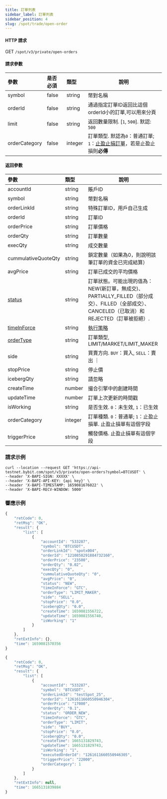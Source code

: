 ```yaml
---
title: 訂單列表
sidebar_label: 訂單列表
sidebar_position: 4
slug: /spot/trade/open-order
---
```


#### HTTP 請求
GET <code>/spot/v3/private/open-orders</code>

#### 請求參數
| 參數 | 是否必須 | 類型 | 說明|
|:----- |:-------|:-----|------ |
| symbol               | false               | string          | 幣對名稱 |
| orderId              | false               | string          | 通過指定訂單ID返回比這個orderId小的訂單,可以用來分頁 |
| limit                | false               | string          | 返回數量限制. [`1`, `500`]. 默認: `500` |
| orderCategory        | false               | integer             | 訂單類型. 默認為<code>0</code>：普通訂單; <code>1</code>：<a href="https://www.bybit.com/zh-TW/help-center/bybitHC_Article?language=zh_TW&id=000001736">止盈止損訂單</a>，若是止盈止損則<b>必傳</b> |

#### 返回參數
| 參數 | 類型 | 說明|
|:----- |:-----|----- |
| accountId            | string          | 賬戶ID |
| symbol               | string          | 幣對名稱 |
| orderLinkId          | string          | 特殊訂單ID，用戶自己生成 |
| orderId              | string          | 訂單ID |
| orderPrice           | string          | 訂單價格 |
| orderQty             | string          | 訂單數量 |
| execQty              | string          | 成交數量 |
| cummulativeQuoteQty  | string          | 鎖定數量（如果為0，則說明該筆訂單的資金已完成結算） |
| avgPrice             | string          | 訂單已成交的平均價格 |
| [status](../enum#status) | string | 訂單狀態。可能出現的值為：NEW(新訂單，無成交)、PARTIALLY_FILLED（部分成交）、FILLED（全部成交）、CANCELED（已取消）和REJECTED（訂單被拒絕）. |
| [timeInForce](../enum#timeinforce) | string | <a href="https://www.bybit.com/zh-TW/help-center/bybitHC_Article?language=zh_TW&id=000001044">執行策略</a> |
| [orderType](../enum#ordertype) | string | 訂單類型, LIMIT/MARKET/LIMIT_MAKER |
| side                 | string          | 買賣方向. <code>BUY</code>：買入, <code>SELL</code>：賣出 ｜
| stopPrice            | string          | 停止價 |
| icebergQty           | string          | 請忽略 |
| createTime           | number          | 撮合引擎中的創建時間 |
| updateTime           | number          | 訂單上次更新的時間戳 |
| isWorking            | string          | 是否生效.  <code>0</code>：未生效, <code>1</code>：已生效 |
| orderCategory | integer | 訂單種類. <code>0</code>：普通單; <code>1</code>：止盈止損單. 止盈止損單有這個字段 |
| triggerPrice | string| 觸發價格. 止盈止損單有這個字段 |

### 請求示例

<Tabs>
<TabItem value="console" label="Console">

```http
curl --location --request GET 'https://api-testnet.bybit.com/spot/v3/private/open-orders?symbol=BTCUSDT' \
--header 'X-BAPI-SIGN: XXXXX' \
--header 'X-BAPI-API-KEY: {api key}' \
--header 'X-BAPI-TIMESTAMP: 1659081676022' \
--header 'X-BAPI-RECV-WINDOW: 5000'
```

</TabItem>
</Tabs>

### 響應示例

<Tabs>
<TabItem value="normal" label="Normal order">

```javascript
{
    "retCode": 0,
    "retMsg": "OK",
    "result": {
        "list": [
            {
                "accountId": "533287",
                "symbol": "BTCUSDT",
                "orderLinkId": "spotx004",
                "orderId": "1210858291884732160",
                "orderPrice": "23500",
                "orderQty": "0.02",
                "execQty": "0",
                "cummulativeQuoteQty": "0",
                "avgPrice": "0",
                "status": "NEW",
                "timeInForce": "GTC",
                "orderType": "LIMIT_MAKER",
                "side": "SELL",
                "stopPrice": "0.0",
                "icebergQty": "0.0",
                "createTime": 1659081556722,
                "updateTime": 1659081556740,
                "isWorking": "1"
            }
        ]
    },
    "retExtInfo": {},
    "time": 1659081570356
}
```

</TabItem>

<TabItem value="stop" label="Stop order">

```javascript
{
    "retCode": 0,
    "retMsg": "OK",
    "result": {
        "list": [
            {
                "accountId": "533287",
                "symbol": "BTCUSDT",
                "orderLinkId": "testSpot_25",
                "orderId": "1261611660550946304",
                "orderPrice": "17000",
                "orderQty": "0.1",
                "status": "ORDER_NEW",
                "timeInForce": "GTC",
                "orderType": "LIMIT",
                "side": "BUY",
                "stopPrice": "0.0",
                "icebergQty": "0.0",
                "createTime": 1665131829743,
                "updateTime": 1665131829743,
                "isWorking": "1",
                "executedOrderId": "1261611660550946305",
                "triggerPrice": "22000",
                "orderCategory": 1
            }
        ]
    },
    "retExtInfo": null,
    "time": 1665131839884
}
```

</TabItem>

</Tabs>
